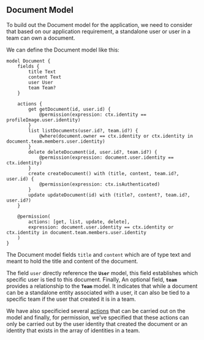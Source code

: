 ## Document Model

To build out the Document model for the application, we need to consider that based on our application requirement, a standalone user or user in a team can own a document.

We can define the Document model like this:

```keel
model Document {
    fields {
        title Text
        content Text
        user User
        team Team?
    }

    actions {
        get getDocument(id, user.id) {
            @permission(expression: ctx.identity == profileImage.user.identity)
        }
        list listDocuments(user.id?, team.id?) {
            @where(document.owner == ctx.identity or ctx.identity in document.team.members.user.identity)
        }
        delete deleteDocument(id, user.id?, team.id?) {
            @permission(expression: document.user.identity == ctx.identity)
        }
        create createDocument() with (title, content, team.id?, user.id) {
            @permission(expression: ctx.isAuthenticated)
        }
        update updateDocument(id) with (title?, content?, team.id?, user.id?)
    }

    @permission(
        actions: [get, list, update, delete],
        expression: document.user.identity == ctx.identity or ctx.identity in document.team.members.user.identity
    )
}
```

The Document model fields `title` and `content` which are of type text and meant to hold the title and content of the document.

The field `user` directly reference the **`User`** model, this field establishes which specific user is tied to this document. Finally, An optional field, **`team`** provides a relationship to the **`Team`** model. It indicates that while a document can be a standalone entity associated with a user, it can also be tied to a specific team if the user that created it is in a team.

We have also specificied several [actions](https://docs.keel.so/actions) that can be carried out on the model and finally, for permission, we’ve specified that these actions can only be carried out by the user identity that created the document or an identity that exists in the array of identities in a team.
